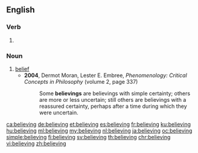 ==English==

===Verb===
{{head|en|present participle}}

# {{present participle of|believe|lang=en}}

===Noun===
{{en-noun}}

# [[belief]]
#* '''2004''', Dermot Moran, ‎Lester E. Embree, ''Phenomenology: Critical Concepts in Philosophy'' (volume 2, page 337)
#*: Some '''believings''' are believings with simple certainty; others are more or less uncertain; still others are believings with a reassured certainty, perhaps after a time during which they were uncertain.

[[ca:believing]]
[[de:believing]]
[[et:believing]]
[[es:believing]]
[[fr:believing]]
[[ku:believing]]
[[hu:believing]]
[[ml:believing]]
[[my:believing]]
[[nl:believing]]
[[ja:believing]]
[[oc:believing]]
[[simple:believing]]
[[fi:believing]]
[[sv:believing]]
[[th:believing]]
[[chr:believing]]
[[vi:believing]]
[[zh:believing]]